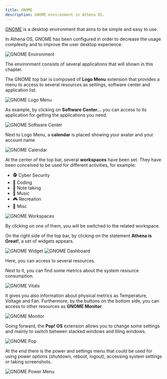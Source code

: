 ```yaml
---
title: GNOME
description: GNOME environment in Athena OS.
---
```


[GNOME](https://wiki.archlinux.org/title/GNOME) is a desktop environment that aims to be simple and easy to use.

In Athena OS, GNOME has been configured in order to decrease the usage complexity and to improve the user desktop experience.

![GNOME Environment](@assets/images/gnome-sweetdark.png)

The environment consists of several applications that will shown in this chapter.

The GNOME top bar is composed of **Logo Menu** extension that provides a menu to access to several resources as settings, software center and application list.

![GNOME Logo Menu](@assets/images/gnome-logomenu.png)

As example, by clicking on **Software Center...** you can access to its application for getting the applications you need.

![GNOME Software Center](@assets/images/gnome-softwarecenter.png)

Next to Logo Menu, a **calendar** is placed showing your avatar and your account name

![GNOME Calendar](@assets/images/gnome-calendar.png)

At the center of the top bar, several **workspaces** have been set. They have been conceived to be used for different activities, for example:
* 🕵️ Cyber Security
* 📖 Coding
* 🍒 Note taking
* 🎸 Music
* 🎮 Recreation
* 🐝 Misc

![GNOME Workspaces](@assets/images/gnome-workspaces.png)

By clicking on one of them, you will be switched to the related workspace.

On the right side of the top bar, by clicking on the statement **Athena is Great!**, a set of widgets appears.

![GNOME Widget](@assets/images/gnome-widget.png)
![GNOME Dashboard](@assets/images/gnome-dashboard.png)

Here, you can access to several resources.

Next to it, you can find some metrics about the system resource consumption.

![GNOME Vitals](@assets/images/gnome-vitals.png)

It gives you also information about physical metrics as Temperature, Voltage and Fan. Furthermore, by the buttons on the bottom side, you can access to other resources as **GNOME Monitor**.

![GNOME Monitor](@assets/images/gnome-monitor.png)

Going forward, the **Pop! OS** extension allows you to change some settings and mainly to switch between stacked windows and tiling windows.

![GNOME Pop](@assets/images/gnome-pop.png)

At the end there is the power and settings menu that could be used for using power options (shutdown, reboot, logout), accessing system settings or taking screenshots.

![GNOME Power Menu](@assets/images/gnome-power.png)
